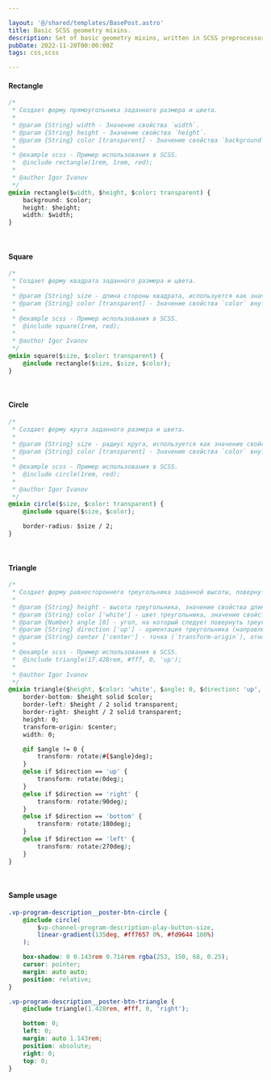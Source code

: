 ```yaml
---

layout: '@/shared/templates/BasePost.astro'
title: Basic SCSS geometry mixins.
description: Set of basic geometry mixins, written in SCSS preprocessor.
pubDate: 2022-11-20T00:00:00Z
tags: css,scss

---
```




#### Rectangle
```css
/*
 * Создает форму прямоугольника заданного размера и цвета.
 *
 * @param {String} width - Значение свойства `width`.
 * @param {String} height - Значение свойства `height`.
 * @param {String} color [transparent] - Значение свойства `background`.
 *
 * @example scss - Пример использования в SCSS.
 *  @include rectangle(1rem, 1rem, red);
 *
 * @author Igor Ivanov
 */
@mixin rectangle($width, $height, $color: transparent) {
    background: $color;
    height: $height;
    width: $width;
}
```
<br />

#### Square
```css
/*
 * Создает форму квадрата заданного размера и цвета.
 *
 * @param {String} size - длина стороны квадрата, используется как значение свойств `width` и `height` внутреннего микшина `rectangle`.
 * @param {String} color [transparent] - Значение свойства `color` внутреннего микшина `rectangle`.
 *
 * @example scss - Пример использования в SCSS.
 *  @include square(1rem, red);
 *
 * @author Igor Ivanov
 */
@mixin square($size, $color: transparent) {
    @include rectangle($size, $size, $color);
}
```
<br />

#### Circle
```css
/*
 * Создает форму круга заданного размера и цвета.
 *
 * @param {String} size - радиус круга, используется как значение свойства `size` внутреннего микшина `square`.
 * @param {String} color [transparent] - Значение свойства `color` внутреннего микшина `square`.
 *
 * @example scss - Пример использования в SCSS.
 *  @include circle(1rem, red);
 *
 * @author Igor Ivanov
 */
@mixin circle($size, $color: transparent) {
    @include square($size, $color);

    border-radius: $size / 2;
}
```
<br />

#### Triangle
```css
/*
 * Создает форму равностороннего треугольника заданной высоты, повернутого вершиной в требуемую сторону, либо повернутого на заданный угол.
 *
 * @param {String} height - высота треугольника, значение свойства длины `border-bottom`.
 * @param {String} color ['white'] - цвет треугольника, значение свойства цвета `border-bottom`.
 * @param {Number} angle [0] - угол, на который следует повернуть треугольник. Если параметр отличен от 0 - отменяет действие параметра `direction`.
 * @param {String} direction ['up'] - ориентация треугольника (направление вершины), если параметр `angle` задан равным 0.
 * @param {String} center ['center'] - точка (`transform-origin`), относительно которой, выполняется поворот фигуры, по умолчанию - центр квадрата, в который вписан треугольник.
 *
 * @example scss - Пример использования в SCSS.
 *  @include triangle(17.428rem, #fff, 0, 'up');
 *
 * @author Igor Ivanov
 */
@mixin triangle($height, $color: 'white', $angle: 0, $direction: 'up', $center: 'center') {
    border-bottom: $height solid $color;
    border-left: $height / 2 solid transparent;
    border-right: $height / 2 solid transparent;
    height: 0;
    transform-origin: $center;
    width: 0;

    @if $angle != 0 {
        transform: rotate(#{$angle}deg);
    }
    @else if $direction == 'up' {
        transform: rotate(0deg);
    }
    @else if $direction == 'right' {
        transform: rotate(90deg);
    }
    @else if $direction == 'bottom' {
        transform: rotate(180deg);
    }
    @else if $direction == 'left' {
        transform: rotate(270deg);
    }
}
```
<br />

#### Sample usage
```css
.vp-program-description__poster-btn-circle {
    @include circle(
        $vp-channel-program-description-play-button-size,
        linear-gradient(135deg, #ff7657 0%, #fd9644 100%)
    );

    box-shadow: 0 0.143rem 0.714rem rgba(253, 150, 68, 0.25);
    cursor: pointer;
    margin: auto auto;
    position: relative;
}

.vp-program-description__poster-btn-triangle {
    @include triangle(1.428rem, #fff, 0, 'right');

    bottom: 0;
    left: 0;
    margin: auto 1.143rem;
    position: absolute;
    right: 0;
    top: 0;
}
```

